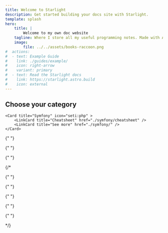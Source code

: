 ```yaml
---
title: Welcome to Starlight
description: Get started building your docs site with Starlight.
template: splash
hero:
    title: |
        Welcome to my own doc website
    tagline: Where I store all my useful programming notes. Made with Astro Starlight 🚀✨
    image:
        file: ../../assets/books-raccoon.png
#  actions:
#  - text: Example Guide
#    link: ./guides/example/
#    icon: right-arrow
#    variant: primary
#  - text: Read the Starlight docs
#    link: https://starlight.astro.build
#    icon: external
---
```



## Choose your category

<CardGrid >

    <Card title="Symfony" icon="seti:php" >
    	<LinkCard title="Cheatsheet" href="./symfony/cheatsheet" />
    	<LinkCard title="See more" href="./symfony/" />
    </Card>

{" "}
<Card title="Docker" icon="seti:docker">
    <LinkCard title="Cheatsheet" href="./docker/cheatsheet" />
    <LinkCard title="See more" href="./docker/" />
</Card>

{" "}
<Card title="Vue & Nuxt" icon="seti:vue">
    <LinkCard title="Vue" href="./vue-nuxt/vue/creating_vue" />
	<LinkCard title="Nuxt" href="./vue-nuxt/nuxt/creating_nuxt" />

</Card>

{" "}
<Card title="Git & Github" icon="seti:git">
    <LinkCard title="Cheatsheet" href="./git/cheatsheet" />
</Card>

{/* <Card title="React & Next" icon="seti:react" href="/guides/authoring-content/">
<LinkCard title="Vue & Nuxt" href="/guides/authoring-content/" />
</Card>

{" "}
<Card title="NodeJS" icon="node" href="/guides/authoring-content/">
    <LinkCard title="React & Next" href="/guides/authoring-content/" />
    <LinkCard title="Vue & Nuxt" href="/guides/authoring-content/" />
</Card>

{" "}
<Card title="Python" icon="seti:python" href="/guides/authoring-content/">
    <LinkCard title="Symfony" href="/guides/authoring-content/" />
</Card>

{" "}
<Card title="Git" icon="github" href="/guides/authoring-content/">
    <LinkCard title="Symfony" href="/guides/authoring-content/" />
</Card>

{" "}
<Card title="Networking" icon="laptop" href="/guides/authoring-content/">
    <LinkCard title="Symfony" href="/guides/authoring-content/" />
</Card>

{" "}
<Card title="CMS" icon="seti:liquid" href="/guides/authoring-content/">
    <LinkCard title="Symfony" href="/guides/authoring-content/" />
</Card>

  <Card title="Vim & NeoVim" icon="right-arrow" href="/guides/authoring-content/">
		<LinkCard title="Symfony" href="/guides/authoring-content/" /> 
	</Card> */}
  
	
</CardGrid>
